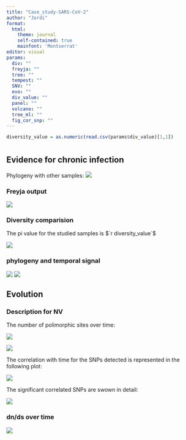 ```yaml
---
title: "Case_study-SARS-CoV-2"
author: "Jordi"
format: 
  html: 
    theme: journal
    self-contained: true
    mainfont: 'Montserrat'
editor: visual
params:
  div: ""
  freyja: ""
  tree: ""
  tempest: ""
  SNV: ""
  evo: ""
  div_value: ""
  panel: ""
  volcano: ""
  tree_ml: ""
  fig_cor_snp: ""
---
```

<head>
  <link rel="preconnect" href="https://fonts.googleapis.com">
  <link rel="preconnect" href="https://fonts.gstatic.com" crossorigin>
  <link href="https://fonts.googleapis.com/css2?family=Montserrat&display=swap" rel="stylesheet">
</head>
```r
diversity_value = as.numeric(read.csv(params$div_value)[1,1])
```
# {style="text-align: justify"}

## Evidence for chronic infection 

Phylogeny with other samples:
![](`r params$tree_ml`)

### Freyja output

![](`r params$freyja`)

### Diversity comparision

The pi value for the studied samples is $`r diversity_value`$

![](`r params$div`)

### phylogeny and temporal signal

![](`r params$tree`)
![](`r params$tempest`)

## Evolution

### Description for NV 

The number of polimorphic sites over time:

![](`r params$fig_cor_snp`)

![](`r params$SNV`)

The correlation with time for the SNPs detected is represented in the following plot:

![](`r params$volcano`)

The significant correlated SNPs are swown in detail:

![](`r params$panel`)

### dn/ds over time

![](`r params$evo`)



